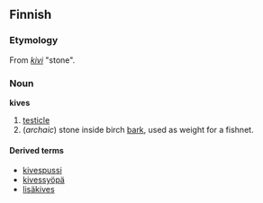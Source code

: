 ==Finnish==

===Etymology===
From ''[[kivi]]'' "stone".

===Noun===
'''kives'''

# [[testicle]]
# (''archaic'') stone inside birch [[bark]], used as weight for a fishnet.

====Derived terms====
*[[kivespussi]]
*[[kivessyöpä]]
*[[lisäkives]]